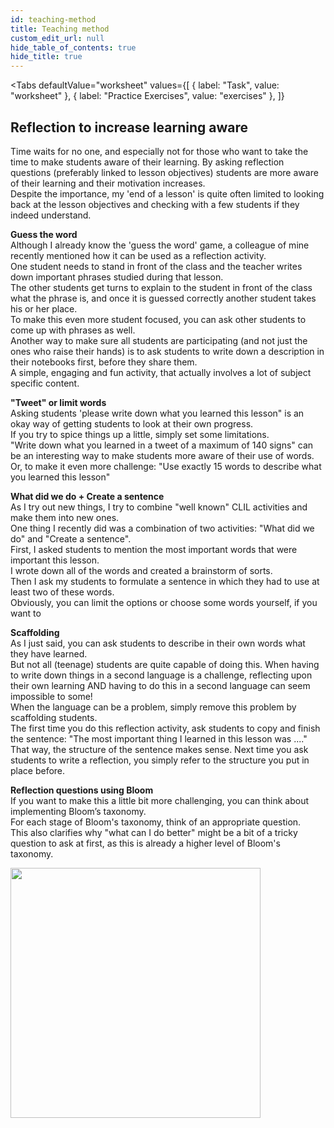 ```yaml
---
id: teaching-method
title: Teaching method
custom_edit_url: null
hide_table_of_contents: true
hide_title: true
---
```


<Tabs
  defaultValue="worksheet"
  values={[
    { label: "Task", value: "worksheet" },
    { label: "Practice Exercises", value: "exercises" },
  ]}
>

<TabItem value="worksheet">

## Reflection to increase learning aware

Time waits for no one, and especially not for those who want to take the time to make students aware of their learning. By asking reflection  questions  (preferably  linked  to  lesson  objectives) students are more aware of their learning and their motivation increases.  
Despite the importance, my 'end of a lesson' is quite often limited to looking back at the lesson objectives and checking with a few students if they indeed understand.  

**Guess the word**  
Although I already know the 'guess the word' game, a colleague of mine recently mentioned how it can be used as a reflection activity.  
One student needs to stand in front of the class and the teacher writes down important phrases studied during that lesson.  
The other students get turns to explain to the student in front of the class what the phrase is, and once it is guessed correctly another student takes his or her place.  
To make this even more student focused, you can ask other students to come up with phrases as well.  
Another way to make sure all students are participating (and not just the ones who raise their hands) is to ask students to write down a description in their notebooks first, before they share them.  
A simple, engaging and fun activity, that actually involves a lot of subject specific content.  

**"Tweet" or limit words**    
Asking students 'please write down what you learned this lesson" is an okay way of getting students to look at their own progress.  
If you try to spice things up a little, simply set some limitations.   
"Write down what you learned in a tweet of a maximum of 140 signs" can be an interesting way to make students more aware of their use of words.  
Or, to make it even more challenge: "Use exactly 15 words to describe what you learned this lesson"  

**What did we do + Create a sentence**  
As I try out new things, I try to combine "well known" CLIL activities and make them into new ones.  
One thing I recently did was a combination of two activities: "What did we do" and "Create a sentence".  
First, I asked students to mention the most important words that were important this lesson.  
I wrote down all of the words and created a brainstorm of sorts.  
Then I ask my students to formulate a sentence in which they had to use at least two of these words.  
Obviously, you can limit the options or choose some words yourself, if you want to   

**Scaffolding**  
As I just said, you can ask students to describe in their own words what they have learned.   
But not all (teenage) students are quite capable of doing this. When having to write down things in a second language is a challenge, reflecting upon their own learning AND having to do this in a second language can seem impossible to some!  
When the language can be a problem, simply remove this problem by scaffolding students.  
The first time you do this reflection activity, ask students to copy and finish the sentence: "The most important thing I learned in this lesson was ...."   
That way, the structure of the sentence makes sense. Next time you ask students to write a reflection, you simply refer to the structure you put in place before.  

**Reflection  questions  using Bloom**  
If you want to make this a little bit more challenging, you can think about  implementing Bloom’s taxonomy.  
For  each  stage  of  Bloom's taxonomy,  think  of  an appropriate question.  
This  also  clarifies  why  "what can I do better" might be a bit of a tricky question to ask at first, as this is already a higher level of Bloom's taxonomy.  

<img src={bloom} width='400' />

</TabItem>

<TabItem value="exercises">
  <Frame src="https://learningapps.org/watch?v=p2tr57jgt21" height="680px" />
</TabItem>

</Tabs>

